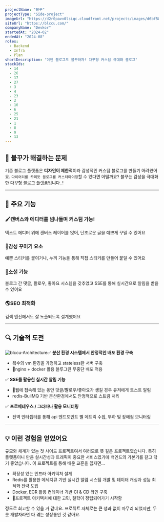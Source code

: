 ```yaml
---
projectName: "블꾸"
projectType: "Side-project"
imageUrl: "https://d2r0pavv0lsiqc.cloudfront.net/projects/images/d6bf5866-c9fe-4dc4-81c4-8d5e408e17d1.png"
siteUrl: "https://blccu.com/"
companyName: "Devkor"
startedAt: "2024-02"
endedAt: "2024-08"
roles:
  - Backend
  - Infra
  - Plan
shortDescription: "이젠 블로그도 블꾸하자! 다꾸형 커스텀 극대화 블로그"
stackIds:
  - 14
  - 26
  - 17
  - 27
  - 3
  - 4
  - 23
  - 2
  - 10
  - 6
  - 25
  - 21
  - 1
  - 8
  - 9
  - 13
---
```


## **👀 블꾸가 해결하는 문제**

기존 블로그 플랫폼은 **디자인이 제한적**이라 감성적인 커스텀 블로그를 만들기 어려웠어요.
`다이어리를 꾸미듯 블로그를 커스터마이징`할 수 있다면 어떨까요?
블꾸는 감성을 극대화한 다꾸형 블로그 플랫폼입니다..!

***

## **🚀 주요 기능**

### 🖌**캔버스와 에디터를 넘나들며 커스텀 가능!**

텍스트 에디터 위에 캔버스 레이어를 얹어, 단조로운 글을 예쁘게 꾸밀 수 있어요

### 📸**감성 꾸미기 요소**

예쁜 스티커를 붙이거나, 누끼 기능을 통해 직접 스티커를 만들어 붙일 수 있어요

### 💬**소셜 기능**

블로그 간 댓글, 팔로우, 좋아요 시스템을 갖추었고 SSE를 통해 실시간으로 알림을 받을 수 있어요

### 🌎**SEO 최적화**

검색 엔진에서도 잘 노출되도록 설계했어요

***

## **🔍 기술적 도전**

![blccu-Architecture](https://d2r0pavv0lsiqc.cloudfront.net/projects/images/8a71a90c-4780-4833-b92f-8188db808b69.png "Architecture")✅ **분산 환경 시스템에서 안정적인 배포 환경 구축**

* 복수의 vm 환경을 가정하고 stateless한 서버 구축
* nginx + docker 활용 블루그린 무중단 배포 적용

✅ **SSE를 활용한 실시간 알림 기능**

* 웹에 접속해 있는 동안 댓글/팔로우/좋아요가 생길 경우 유저에게 토스트 알림
* redis-BullMQ 기반 분산환경에서도 안정적으로 스트림 처리

✅ **프로메테우스 / 그라파나 활용 모니터링**

* 전역 인터셉터를 통해 api 엔드포인트 별 메트릭 수집, 부하 및 장애점 모니터링

***

## **💡 이런 경험을 얻었어요**

규모와 체계가 있는 첫 사이드 프로젝트여서 여러모로 뜻 깊은 프로젝트였습니다. 특히 플랫폼이니 만큼 실시간성과 트래픽이 중요한 서비스였기에 백엔드의 기본기를 갈고 닦기 좋았습니다. 이 프로젝트를 통해 배운 교훈을 꼽자면...

* 확장성 있는 인프라 아키텍처 설계
* Redis를 활용한 메세지큐 기반 실시간 알림 시스템 개발 및 데이터 캐싱과 성능 최적화 전략 도입 
* Docker, ECR 활용 컨테이너 기반 CI & CD 라인 구축
* 프로젝트 아키텍처에 대한 고민, 철학이 정립되어가기 시작함

정도로 회고할 수 있을 거 같네요. 프로젝트 자체로는 큰 성과 없이 마무리 되었지만, 무릇 개발자라면 다 겪는 성장통인 것 같아요.&#x20;